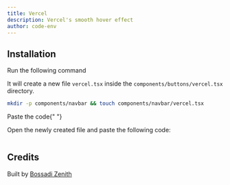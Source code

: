 ```yaml
---
title: Vercel
description: Vercel's smooth hover effect
author: code-env
---
```


<ComponentPreview name="vercel-navbar" />

## Installation

<Steps>

<Step>Run the following command</Step>

It will create a new file `vercel.tsx` inside the `components/buttons/vercel.tsx` directory.

```bash
mkdir -p components/navbar && touch components/navbar/vercel.tsx
```

<Step>Paste the code</Step>{" "}

Open the newly created file and paste the following code:

```jsx file=<rootDir>/fg/navbar/vercel.tsx

```

</Steps>

## Credits

Built by [Bossadi Zenith](https://github.com/code-env)
